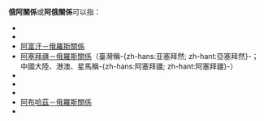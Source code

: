 {{NoteTA|G1=地名}}

'''俄阿關係'''或'''阿俄關係'''可以指：

* {{link-en|阿爾及利亞－俄羅斯關係|Algeria–Russia relations}}
* {{link-en|阿根廷－俄羅斯關係|Argentina–Russia relations}}
* [[阿富汗－俄羅斯關係|阿富汗－俄羅斯關係]]
* [[阿塞拜疆－俄羅斯關係|阿塞拜疆－俄羅斯關係]]（臺灣稱-{zh-hans:亚塞拜然; zh-hant:亞塞拜然}-；中國大陸、港澳、星馬稱-{zh-hans:阿塞拜疆; zh-hant:阿塞拜疆}-）
* {{link-en|阿曼－俄羅斯關係|Oman–Russia relations}}
* {{link-en|俄羅斯－阿聯酋關係|Russia–United Arab Emirates relations}}
* {{link-en|阿爾巴尼亞－俄羅斯關係|Albania–Russia relations}}
* [[阿布哈茲－俄羅斯關係|阿布哈茲－俄羅斯關係]]
* {{link-en|阿盟－俄羅斯關係|Arab League–Russia relations}}

{{disambig|cat=四字消歧義}}